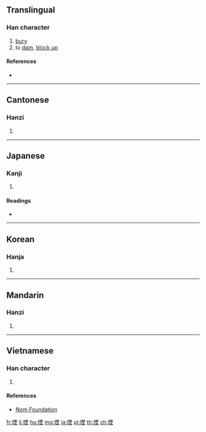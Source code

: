 {{character info/new}}
==Translingual==

===Han character===
{{Han char|rn=32|rad=土|as=09|sn=12|four=41114|canj=GMWG|ids=⿰土垔}}

# [[bury]]
# to [[dam]], [[block up]]

====References====
* {{Han ref|kx=0232.230|dkj=05239|dj=0470.200|hdz=10461.060|uh=5819|ud=22553|bh=D8A1|bd=55457}}

----

==Cantonese==

===Hanzi===
{{yue-hanzi|jyut=[[jan1]]|y=yan1}}

# {{defn|lang=yue|sort=土09}}

----

==Japanese==

===Kanji===
{{ja-kanji|grade=|rs=土09}}

# {{defn|lang=ja|sort=土09}}

====Readings====
* {{ja-readings|on=[[いん]] (in)|kun=[[ふさぐ]] (fusagu)}}

----

==Korean==

===Hanja===
{{ko-hanja|hangeul=인|rv=in|mr=in}}

# {{defn|lang=ko|sort=土09}}

----

==Mandarin==

===Hanzi===
{{cmn-hanzi|pin=[[yīn]] ([[yin1]])|wg=yin<sup>1</sup>}}

# {{defn|lang=cmn|sort=土09}}

----

==Vietnamese==

===Han character===
{{vi-hantu|[[yên]]|rs=土09}}

# {{defn|lang=vi|sort=土09}}

====References====
* [http://nomfoundation.org/common/nom_details.php?codepoint=5819 Nom Foundation]

[[fr:堙]]
[[li:堙]]
[[hu:堙]]
[[mg:堙]]
[[ja:堙]]
[[pl:堙]]
[[th:堙]]
[[zh:堙]]